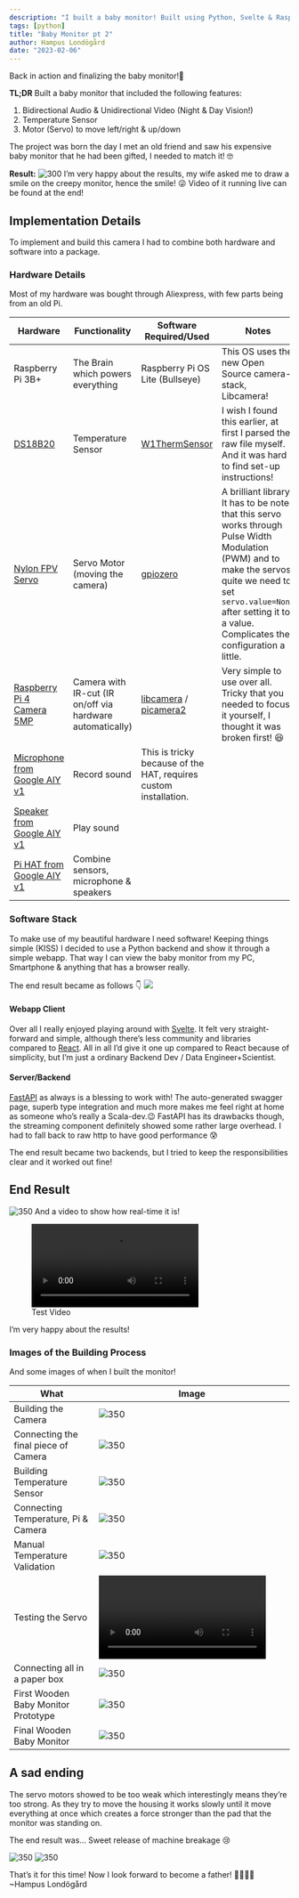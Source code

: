 ```yaml
---
description: "I built a baby monitor! Built using Python, Svelte & Raspberry Pi."
tags: [python]
title: "Baby Monitor pt 2"
author: Hampus Londögård
date: "2023-02-06"
---
```

Back in action and finalizing the baby monitor!👶

**TL;DR**
Built a baby monitor that included the following features:

1. Bidirectional Audio & Unidirectional Video (Night & Day Vision!)
2. Temperature Sensor
3. Motor (Servo) to move left/right & up/down

The project was born the day I met an old friend and saw his expensive baby monitor that he had been gifted, I needed to match it! 🤓

<!--truncate-->

**Result:**
![300](20230206181407.png)
I'm very happy about the results, my wife asked me to draw a smile on the creepy monitor, hence the smile! 😜
Video of it running live can be found at the end!

## Implementation Details

To implement and build this camera I had to combine both hardware and software into a package.

### Hardware Details

Most of my hardware was bought through Aliexpress, with few parts being from an old Pi.

| Hardware                                                                   | Functionality                                             | Software Required/Used                                                                | Notes                                                                                                                                                                                                                                    |
| -------------------------------------------------------------------------- | --------------------------------------------------------- | ------------------------------------------------------------------------------------- | ---------------------------------------------------------------------------------------------------------------------------------------------------------------------------------------------------------------------------------------- |
| Raspberry Pi 3B+                                                           | The Brain which powers everything                         | Raspberry Pi OS Lite (Bullseye)                                                       | This OS uses the new Open Source camera-stack, Libcamera!                                                                                                                                                                                |
| [DS18B20](https://www.aliexpress.com/item/4000143479592.html)                 | Temperature Sensor                                        | [W1ThermSensor](https://github.com/timofurrer/w1thermsensor)                             | I wish I found this earlier, at first I parsed the raw file myself. And it was hard to find set-up instructions!                                                                                                                         |
| [Nylon FPV Servo](https://www.aliexpress.com/item/1623404058.html)            | Servo Motor (moving the camera)                           | [gpiozero](https://gpiozero.readthedocs.io/en/stable/)                                   | A brilliant library. It has to be noted that this servo works through Pulse Width Modulation (PWM) and to make the servos quite we need to set `servo.value=None` after setting it to a value. Complicates the configuration a little. |
| [Raspberry Pi 4 Camera 5MP](https://www.aliexpress.com/item/32668508991.html) | Camera with IR-cut (IR on/off via hardware automatically) | [libcamera](https://libcamera.org/) / [picamera2](https://github.com/raspberrypi/picamera2) | Very simple to use over all. Tricky that you needed to focus it yourself, I thought it was broken first! 😆                                                                                                                              |
| [Microphone from Google AIY v1](https://aiyprojects.withgoogle.com/voice-v1/) | Record sound                                              | This is tricky because of the HAT, requires custom installation.                      |                                                                                                                                                                                                                                          |
| [Speaker from Google AIY v1](https://aiyprojects.withgoogle.com/voice-v1/)    | Play sound                                                |                                                                                       |                                                                                                                                                                                                                                          |
| [Pi HAT from Google AIY v1](https://aiyprojects.withgoogle.com/voice-v1/)     | Combine sensors, microphone & speakers                    |                                                                                       |                                                                                                                                                                                                                                          |

### Software Stack

To make use of my beautiful hardware I need software!
Keeping things simple (KISS) I decided to use a Python backend and show it through a simple webapp. That way I can view the baby monitor from my PC, Smartphone & anything that has a browser really.

The end result became as follows 👇
![](20230206201818.png)

#### Webapp Client

Over all I really enjoyed playing around with [Svelte](https://svelte.dev/). It felt very straight-forward and simple, although there's less community and libraries compared to [React](https://reactjs.org/).
All in all I'd give it one up compared to React because of simplicity, but I'm just a ordinary Backend Dev / Data Engineer+Scientist.

#### Server/Backend

[FastAPI](https://fastapi.tiangolo.com/) as always is a blessing to work with! The auto-generated swagger page, superb type integration and much more makes me feel right at home as someone who's really a Scala-dev.😉
FastAPI has its drawbacks though, the streaming component definitely showed some rather large overhead. I had to fall back to raw http to have good performance 😰

The end result became two backends, but I tried to keep the responsibilities clear and it worked out fine!

## End Result

![350](20230206181407.png)
And a video to show how real-time it is!

![Test Video](Studio_Project.mp4)

I'm very happy about the results!

### Images of the Building Process

And some images of when I built the monitor!

| What                                 | Image                                                                               |
| ------------------------------------ | ----------------------------------------------------------------------------------- |
| Building the Camera                  | ![350](20220924_200441.jpg)                                                           |
| Connecting the final piece of Camera | ![350](20220924_201132.jpg)                                                           |
| Building Temperature Sensor          | ![350](20220924_203146.jpg)                                                           |
| Connecting Temperature, Pi & Camera  | ![350](20220927_174516.jpg)                                                           |
| Manual Temperature Validation        | ![350](20220927_174522.jpg)                                                           |
| Testing the Servo                    | ![Testing the Servo](20220927_195156.mp4) |
| Connecting all in a paper box        | ![350](20221204_191914.jpg)                                                           |
| First Wooden Baby Monitor Prototype  | ![350](20230108_160751.jpg)                                                           |
| Final Wooden Baby Monitor            | ![350](signal-2023-01-08-20-34-58-840.jpg)                                            |

## A sad ending

The servo motors showed to be too weak which interestingly means they're too strong.
As they try to move the housing it works slowly until it move everything at once which creates a force stronger than the pad that the monitor was standing on.

The end result was... Sweet release of machine breakage 😢

![350](20230120_185651.jpg) ![350](20230128_113031.jpg)

That's it for this time! Now I look forward to become a father! 👨‍👩‍👧‍👦
~Hampus Londögård
